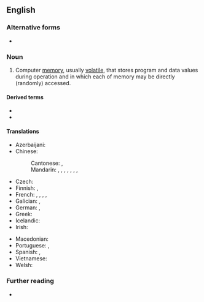 {{also|random-access memory}}
==English==

===Alternative forms===
* {{alter|en|random-access memory}}

===Noun===
{{en-noun|-|head=[[random access]] [[memory]]}}

# {{lb|en|computing|electronics}} Computer [[memory]], usually [[volatile]], that stores program and data values during operation and in which each {{l|en|word|id=Q625642}} of memory may be directly (randomly) accessed.
#: {{syn|en|RAM|q1=abbreviation}}
#: {{cot|en|read-only memory|flash memory|ROM}}
#: {{hypo|en|static random access memory|dynamic random access memory|NVRAM}}

====Derived terms====
* {{l|en|dynamic random access memory}}
* {{l|en|static random access memory}}

====Translations====
{{trans-top-also|computer memory in which each byte of memory may be directly accessed|RAM}}
* Azerbaijani: {{t|az|operativ yaddaş qurğusu}}
* Chinese:
*: Cantonese: {{t|yue|隨機存取記憶體|sc=Hani}}, {{t|yue|随机存取记忆体|tr=ceoi4 gei1 cyun4 ceoi2 gei3 jik1 tai2|sc=Hani}}
*: Mandarin: {{t+|cmn|隨機存取存儲器|sc=Hani}}, {{t+|cmn|随机存取存储器|tr=suíjī cúnqǔ cúnchǔqì, suíjī cúnqǔ cúnchúqì|sc=Hani}} {{qualifier|mainland China}}, {{t|cmn|隨機存儲器|sc=Hani}}, {{t|cmn|随机存储器|tr=suíjī cúnchǔqì, suíjī cúnchúqì|sc=Hani}} {{qualifier|mainland China}}, {{t+|cmn|隨機存取記憶體|sc=Hani}}, {{t+|cmn|随机存取记忆体|tr=suíjī cúnqǔ jìyìtǐ|sc=Hani}} {{qualifier|Taiwan}}, {{t|cmn|暫存記憶體|sc=Hani}}, {{t|cmn|暂存记忆体|tr=zàncún jìyìtǐ, zhàncún jìyìtǐ|sc=Hani}} {{qualifier|Taiwan}}
* Czech: {{t|cs|paměť s náhodným přístupem}}
* Finnish: {{t|fi|hajasaantimuisti}}, {{t+|fi|keskusmuisti}}
* French: {{t+|fr|mémoire vive|f}}, {{t|fr|mémoire RAM|f}}, {{t|fr|mémoire à accès aléatoire|f}}, {{t|fr|mémoire à accès sélectif|f}}, {{t|fr|mémoire à accès direct|f}}
* Galician: {{t|gl|memoria RAM|f}}, {{t|gl|memoria de acceso aleatorio|f}}
* German: {{t|de|Arbeitsspeicher|m}}, {{t+|de|RAM|m|n}}
* Greek: {{t+|el|μνήμη τυχαίας προσπέλασης|f}}
* Icelandic: {{t+|is|skyndiminni|n}}
* Irish: {{t-check|ga|cuimhne randamrochtana|f}}
{{trans-mid}}
* Macedonian: {{t|mk|меморија за случаен пристап|f}}
* Portuguese: {{t|pt|memória de acesso aleatório|f}}, {{t|pt|memória RAM|f}}
* Spanish: {{t|es|memoria RAM|f}}, {{t|es|memoria de acceso aleatorio|f}}
* Vietnamese: {{t|vi|bộ nhớ truy cập ngẫu nhiên}}
* Welsh: {{t|cy|cof hapgyrch|m}}
{{trans-bottom}}

===Further reading===
* {{pedia}}